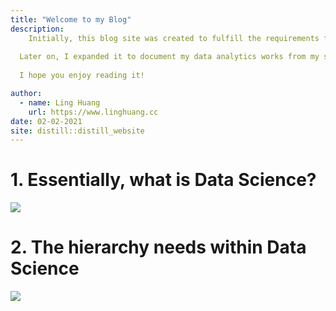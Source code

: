 ```yaml
---
title: "Welcome to my Blog"
description:
    Initially, this blog site was created to fulfill the requirements from SMU program Master of IT in Business - Data Analytics track.
  
  Later on, I expanded it to document my data analytics works from my spare time.
  
  I hope you enjoy reading it!

author:
  - name: Ling Huang
    url: https://www.linghuang.cc
date: 02-02-2021
site: distill::distill_website
---
```


# 1. Essentially, what is Data Science?
![](images/WhatIsDS.png)


# 2. The hierarchy needs within Data Science

![](images/DS.png)
